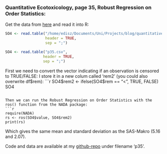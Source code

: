 ### Quantitative Ecotoxicology, page 35, Robust Regression on Order Statistics:

Get the data from [here](https://raw.github.com/EDiLD/r-ed/master/quantitative_ecotoxicology/data/p35.csv) and read it into R:
```r
SO4 <- read.table("/home/edisz/Documents/Uni/Projects/blog/quantitative_ecotoxicology/data/p35.csv", 
                  header = TRUE, 
                  sep = ";")
```

```r
SO4 <- read.table("p35.csv", 
                 header = TRUE, 
                 sep = ";")
```


First we need to convert the vector indicating if an observation is censored to TRUE/FALSE:
I store it in a new colum called 'rem2' (you could also overwrite df$rem):
```r
SO4$rem2 <- ifelse(SO4$rem == "<", TRUE, FALSE)
SO4
```

Then we can run the Robust Regression on Order Statistics with the ros() function from the NADA package:
```r
require(NADA)
rs <- ros(SO4$value, SO4$rem2)
print(rs)
```

Which gives the same mean and standard deviation as the SAS-Makro (5.16 and 2.07).

Code and data are available at my [github-repo](https://github.com/EDiLD/r-ed/tree/master/quantitative_ecotoxicology) under filename 'p35'.

